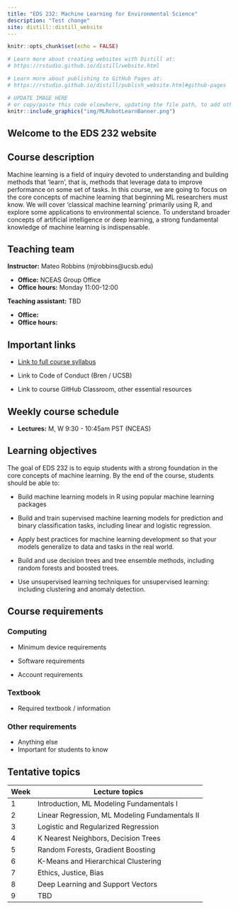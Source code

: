 ```yaml
---
title: "EDS 232: Machine Learning for Environmental Science"
description: "Test change"
site: distill::distill_website
---
```


```r
knitr::opts_chunk$set(echo = FALSE)

# Learn more about creating websites with Distill at:
# https://rstudio.github.io/distill/website.html

# Learn more about publishing to GitHub Pages at:
# https://rstudio.github.io/distill/publish_website.html#github-pages

```

```r

# UPDATE IMAGE HERE 
# or copy/paste this code elsewhere, updating the file path, to add other images to your site!
knitr::include_graphics("img/MLRobotLearnBanner.png")
```

## Welcome to the EDS 232 website

## Course description

Machine learning is a field of inquiry devoted to understanding and building methods that 'learn', that is, methods that leverage data to improve performance on some set of tasks. In this course, we are going to focus on the core concepts of machine learning that beginning ML researchers must know. We will cover 'classical machine learning' primarily using R, and explore some applications to environmental science. To understand broader concepts of artificial intelligence or deep learning, a strong fundamental knowledge of machine learning is indispensable.

## Teaching team

**Instructor:** Mateo Robbins (mjrobbins\@ucsb.edu)

-   **Office:** NCEAS Group Office
-   **Office hours:** Monday 11:00-12:00

**Teaching assistant:** TBD

-   **Office:**
-   **Office hours:**

## Important links

-   [Link to full course syllabus](https://docs.google.com/document/d/1z095e0DKUpMwVWfztyUDLF2J1aDLbanDyJ_BGgMnkJ4)

-   Link to Code of Conduct (Bren / UCSB)

-   Link to course GitHub Classroom, other essential resources

## Weekly course schedule

-   **Lectures:** M, W 9:30 - 10:45am PST (NCEAS)

## Learning objectives

The goal of EDS 232 is to equip students with a strong foundation in the core concepts of machine learning. By the end of the course, students should be able to: 

-   Build machine learning models in R using popular machine learning packages

-   Build and train supervised machine learning models for prediction and binary classification tasks, including linear and logistic regression.

-   Apply best practices for machine learning development so that your models generalize to data and tasks in the real world.

-   Build and use decision trees and tree ensemble methods, including random forests and boosted trees.

-   Use unsupervised learning techniques for unsupervised learning: including clustering and anomaly detection.

## Course requirements

### Computing

-   Minimum device requirements

-   Software requirements

-   Account requirements

### Textbook

-   Required textbook / information

### Other requirements

-   Anything else
-   Important for students to know

## Tentative topics

| Week | Lecture topics                                 |
|------|------------------------------------------------|
| 1    | Introduction, ML Modeling Fundamentals I       |
| 2    | Linear Regression, ML Modeling Fundamentals II |
| 3    | Logistic and Regularized Regression            |
| 4    | K Nearest Neighbors, Decision Trees            |
| 5    | Random Forests, Gradient Boosting              |
| 6    | K-Means and Hierarchical Clustering            |
| 7    | Ethics, Justice, Bias                          |
| 8    | Deep Learning and Support Vectors              |
| 9    | TBD                                            |
